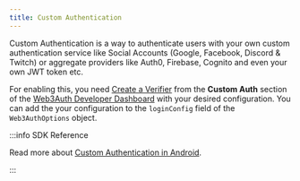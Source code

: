 ```yaml
---
title: Custom Authentication
---
```


Custom Authentication is a way to authenticate users with your own custom authentication service like Social Accounts (Google, Facebook, Discord &
Twitch) or aggregate providers like Auth0, Firebase, Cognito and even your own JWT token etc.

For enabling this, you need [Create a Verifier](/auth-provider-setup/verifiers) from the **Custom Auth** section of the
[Web3Auth Developer Dashboard](https://dashboard.web3auth.io) with your desired configuration. You can add the your configuration to the `loginConfig`
field of the `Web3AuthOptions` object.

:::info SDK Reference

Read more about [Custom Authentication in Android](/sdk/android/custom-authentication).

:::
